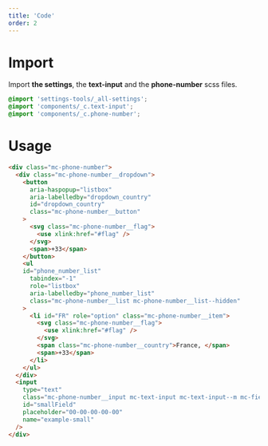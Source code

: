 ```yaml
---
title: 'Code'
order: 2
---
```


# Import

Import **the settings**, the **text-input** and the **phone-number** scss files.

```scss
@import 'settings-tools/_all-settings';
@import 'components/_c.text-input';
@import 'components/_c.phone-number';
```

# Usage

```html
<div class="mc-phone-number">
  <div class="mc-phone-number__dropdown">
    <button
      aria-haspopup="listbox"
      aria-labelledby="dropdown_country"
      id="dropdown_country"
      class="mc-phone-number__button"
    >
      <svg class="mc-phone-number__flag">
        <use xlink:href="#flag" />
      </svg>
      <span>+33</span>
    </button>
    <ul
    id="phone_number_list"
      tabindex="-1"
      role="listbox"
      aria-labelledby="phone_number_list"
      class="mc-phone-number__list mc-phone-number__list--hidden"
    >
      <li id="FR" role="option" class="mc-phone-number__item">
        <svg class="mc-phone-number__flag">
          <use xlink:href="#flag" />
        </svg>
        <span class="mc-phone-number__country">France, </span>
        <span>+33</span>
      </li>
    </ul>
  </div>
  <input
    type="text"
    class="mc-phone-number__input mc-text-input mc-text-input--m mc-field__input"
    id="smallField"
    placeholder="00-00-00-00-00"
    name="example-small"
  />
</div>
```

<Preview path="basic" />
